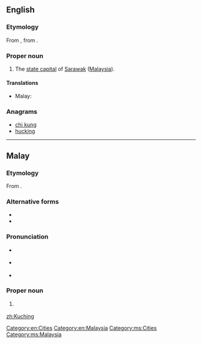 ==English==
{{wikipedia}}

===Etymology===
From {{etyl|ms}} {{term|Kuching|lang=ms}}, from {{term|kucing|lang=ms}}.

===Proper noun===
{{en-proper noun}}

#The [[state capital]] of [[Sarawak]] ([[Malaysia]]).

====Translations====
{{trans-top|capital of Sarawak}}
* Malay: {{t-|ms|Kuching}}
{{trans-mid}}
{{trans-bottom}}

===Anagrams===
* [[chi kung#English|chi kung]]
* [[hucking#English|hucking]]

[[Category:en:Cities]]
[[Category:en:Malaysia]]

----

==Malay==
{{wikipedia|lang=ms}}

===Etymology===
From {{term|kucing|lang=ms}}.

===Alternative forms===
* {{l|ms|kucing}}
* {{l|ms|kuching}}

===Pronunciation===
* {{a|Johor-Selangor}} {{IPA|/kut͡ʃeŋ/|lang=ms}}
* {{a|Riau-Lingga}} {{IPA|/kut͡ʃɪŋ/|lang=ms}}
* {{rhymes|ut͡ʃeŋ|t͡ʃeŋ|ʃeŋ|lang=ms}}

===Proper noun===
{{head|ms|proper noun}}

# {{l|en|Kuching}} {{qualifier|capital of Sarawak}}

[[Category:ms:Cities]]
[[Category:ms:Malaysia]]

[[zh:Kuching]]